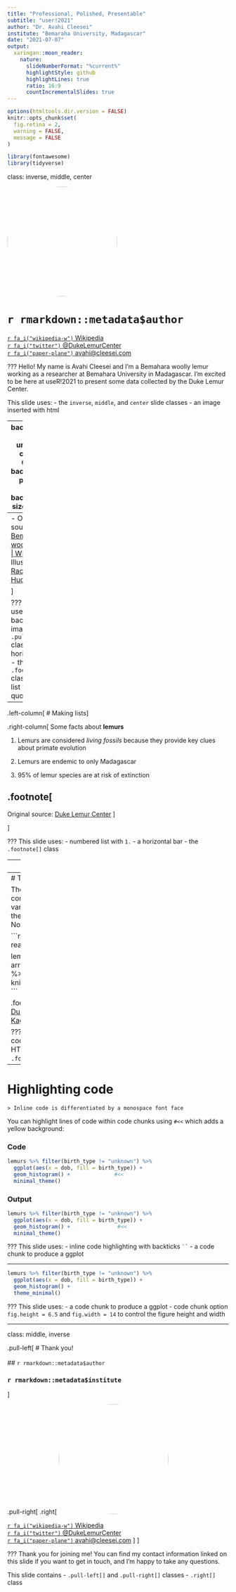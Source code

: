 ```yaml
---
title: "Professional, Polished, Presentable"
subtitle: "user!2021"
author: "Dr. Avahi Cleesei"
institute: "Bemaraha University, Madagascar"
date: "2021-07-07"
output:
  xaringan::moon_reader:
    nature:
      slideNumberFormat: "%current%"
      highlightStyle: github
      highlightLines: true
      ratio: 16:9
      countIncrementalSlides: true
---
```


```r
options(htmltools.dir.version = FALSE)
knitr::opts_chunk$set(
  fig.retina = 2,
  warning = FALSE,
  message = FALSE
)

library(fontawesome)
library(tidyverse)
```

class: inverse, middle, center

<img style="border-radius: 50%;" 
src="avahi-cleesei-01.jpg"
alt=""
width="250px"
/>

# `r rmarkdown::metadata$author` 

[`r fa_i("wikipedia-w")` Wikipedia](https://en.wikipedia.org/wiki/Bemaraha_woolly_lemur)<br/>
[`r fa_i("twitter")` @DukeLemurCenter](https://twitter.com/DukeLemurCenter)<br/>
[`r fa_i("paper-plane")` avahi@cleesei.com](mailto:avahi@cleesei.com)<br>

???
Hello! My name is Avahi Cleesei and I'm a Bemahara woolly lemur working as a researcher at Bemahara University in Madagascar. I'm excited to be here at useR!2021 to present some data collected by the Duke Lemur Center.

This slide uses:
- the `inverse`, `middle`, and `center` slide classes
- an image inserted with html

---
background-image: url(avahi-cleesei-02.jpg)
background-position: right
background-size: contain

.pull-left[
# The Avahi cleesei lemur

> A species of woolly lemur native to western Madagascar, named after [actor-comedian] John Cleese...mainly because of Cleese's fondness for lemurs...and his efforts at protecting and preserving them.

> This diurnal animal...has brown skin with white regions on the rear and inside of the thighs and has a short damp nose, large plate eyes, and ears which hardly stand out from the skin.


.footnote[
----
- Original source: [Bemahara woolly lemur | Wikipedia](https://en.wikipedia.org/wiki/Bemaraha_woolly_lemur)
- Illustration by [Rachel Hudson](https://lemur.duke.edu/100-lemurs/)
] <!--end of footnote-->

] <!--end of pull left -->

???
This slide uses:
- a background image
- the `.pull-left[]` class
- a horizontal bar
- the `.footnote[]` class
- bullet list with `*`
- quotes with `>`
---

.left-column[
# Making lists
] <!--end of left column -->

.right-column[
Some facts about **lemurs**

1. Lemurs are considered _living fossils_ because they provide key clues about primate evolution

1. Lemurs are endemic to only Madagascar

1. 95% of lemur species are at risk of extinction


.footnote[
----
Original source: [Duke Lemur Center](https://lemur.duke.edu/protect/overview-madagascar-conservation-programs/)
] <!--end of footnote-->

] <!--end of right column -->

???
This slide uses:
- numbered list with `1.`
- a horizontal bar
- the `.footnote[]` class

---
# Inserting images

.pull-left[

## Lemurs are endemic to only Madagascar

.footnote[Image from [Odyssey Travels](https://www.odyssey-travels.com/site/assets/maps/positive/madagascar.png)] <!--end of footnote -->

] <!--end of pull left-->

.pull-right[

![Illustrated map of Madagascar with the Bemahara National Park highlighted on the Western-Central region of the island](madagascar.png)

] <!--end of pull right -->

???
This slide uses:
- two different heading sizes: `#` and `##`
- an image and accompanying alternative text inserted with `![]()`
- `.pull-left[]` and `.pull-right[]` classes
- the `.footnote[]` class

---
# Tables

The `lemur_data` dataset contains life histories for a variety of lemurs housed at the [Duke Lemur Center](https://lemur.duke.edu/about/history-mission/) in North Carolina, USA.

```r
lemurs <- readRDS("lemurs.rds")

lemurs %>%
  arrange(desc(age_at_wt_y)) %>%
  head() %>%
  knitr::kable(format = 'html')
```

.footnote[
Data source: [Duke Lemur Center Data | Kaggle](https://www.kaggle.com/jessemostipak/duke-lemur-center-data)
] <!--end of footnote-->

???
This slide uses:
- an R code chunk to produce the HTML table
- the `.footnote[]` class

---
# Highlighting code

`> Inline code is differentiated by a monospace font face`

You can highlight lines of code within code chunks using `#<<` which adds a yellow background:

### Code

```r
lemurs %>% filter(birth_type != "unknown") %>%
  ggplot(aes(x = dob, fill = birth_type)) +
  geom_histogram() +              #<<
  minimal_theme()
```

### Output

```r
lemurs %>% filter(birth_type != "unknown") %>%
  ggplot(aes(x = dob, fill = birth_type)) +
  geom_histogram() +               #<<
  minimal_theme()
```

???
This slide uses:
- inline code highlighting with backticks ` `` `
- a code chunk to produce a ggplot

---

```r
lemurs %>% filter(birth_type != "unknown") %>%
  ggplot(aes(x = dob, fill = birth_type)) +
  geom_histogram() +
  theme_minimal()
```

???
This slide uses:
- a code chunk to produce a ggplot
- code chunk option `fig.height = 6.5` and `fig.width = 14` to control the figure height and width

---
class: middle, inverse

.pull-left[
# Thank you!
<br><br>
## `r rmarkdown::metadata$author`  

### `r rmarkdown::metadata$institute`
] <!--end of pull left -->

.pull-right[
.right[
<img style="border-radius: 50%;"
src="avahi-cleesei-01.jpg"
alt=""
width="250px" />

[`r fa_i("wikipedia-w")` Wikipedia](https://en.wikipedia.org/wiki/Bemaraha_woolly_lemur)<br/>
[`r fa_i("twitter")` @DukeLemurCenter](https://twitter.com/DukeLemurCenter)<br/>
[`r fa_i("paper-plane")` avahi@cleesei.com](mailto:avahi@cleesei.com)
] <!--end of right -->
] <!--end of pull right -->

???
Thank you for joining me!
You can find my contact information linked on this slide if you want to get in touch, and I'm happy to take any questions.

This slide contains
- `.pull-left[]` and `.pull-right[]` classes
- `.right[]` class
